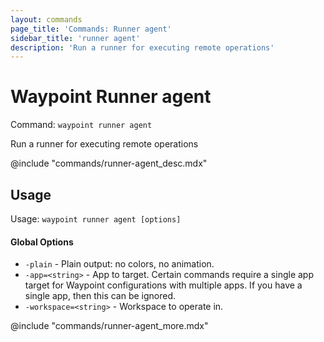 ```yaml
---
layout: commands
page_title: 'Commands: Runner agent'
sidebar_title: 'runner agent'
description: 'Run a runner for executing remote operations'
---
```


# Waypoint Runner agent

Command: `waypoint runner agent`

Run a runner for executing remote operations

@include "commands/runner-agent_desc.mdx"

## Usage

Usage: `waypoint runner agent [options]`

#### Global Options

- `-plain` - Plain output: no colors, no animation.
- `-app=<string>` - App to target. Certain commands require a single app target for Waypoint configurations with multiple apps. If you have a single app, then this can be ignored.
- `-workspace=<string>` - Workspace to operate in.

@include "commands/runner-agent_more.mdx"
